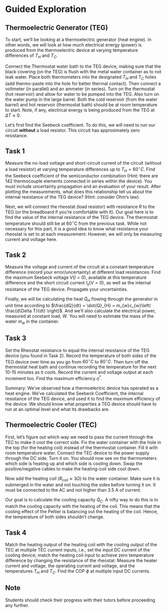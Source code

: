 # Guided Exploration

## Thermoelectric Generator (TEG)

To start, we'll be looking at a thermoelectric generator (heat engine). In other words, we will look at how much electrical energy (power) is produced from the thermoelectric device at varying temperature differences of $T_{H}$ and $T_{C}$.

Connect the Thermostat water bath to the TEG device, making sure that the black covering (on the TEG) is flush with the metal water container as to not leak water. Place both thermometers into the designated $T_{H}$ and $T_{C}$ holes (add thermo-paste into the hole for better thermal contact). Then connect a voltmeter (in parallel) and an ammeter (in series). Turn on the thermostat (hot reservoir) and allow for water to be pumped into the TEG. Also turn on the water pump in the large barrel. Both the cold reservoir (from the water barrel) and hot reservoir (thermostat bath) should be at room temperature to start. Note, if any, electrical energy is being produced from the TEG at $\Delta T \approx 0$.

Let's first find the Seebeck coefficient. To do this, we will need to run our circuit **without** a load resistor. This circuit has approximately zero resistance.

::: {.callout-note icon="false"}
## Task 1
Measure the no-load voltage and short-circuit current of the circuit (without a load resistor) at varying temperature differences up to $T_{H} = 60{^\circ}C$. Find the Seebeck coefficient of the semiconductor combination (Hint: there are 142 thermocouple elements connected in series within the device). You must include uncertainty propagation and an evaluation of your result. After plotting the measurements, what does this relationship tell us about the internal resistance of the TEG device? (Hint: consider Ohm's law).
:::

Next, we will connect the rheostat (load resistor) with resistance $R$ to the TEG (or the breadboard if you're comfortable with it). Our goal here is to find the value of the internal resistance of the TEG device. The thermostat temperature should still be at $60{^\circ}$C from the previous task. While not necessary for this part, it is a good idea to know what resistance your rheostat is set to at each measurement. However, we will only be measuring current and voltage here.

::: {.callout-note icon="false"}
## Task 2
Measure the voltage and current of the circuit at a constant temperature difference (record your error/uncertainty) at different load resistances. Find the maximum Seebeck voltage $V(I = 0)$, available at this temperature difference and the short circuit current $I_{s}(V = 0)$, as well as the internal resistance of the TEG device. Propagate your uncertainties.
:::

Finally, we will be calculating the heat $\dot{Q}_{H}$ flowing through the generator in unit time according to $\frac{dQ}{dt} = \dot{Q}_{H} = m_{w}c_{w}\left( \frac{d\Delta T}{dt} \right)$. And we'll also calculate the electrical power, measured at constant load, $W$. You will need to estimate the mass of the water $m_{w}$ in the container.

::: {.callout-note icon="false"}
## Task 3
Set the Rheostat resistance to equal the internal resistance of the TEG device (you found in Task 2). Record the temperature of both sides of the TEG device over time as you go from $60{^\circ}C$ to $80{^\circ}C$. Then turn off the thermostat heat bath and continue recording the temperature for the next 10-15 minutes as it cools. Record the current and voltage output at each increment too. Find the maximum efficiency $\eta^{*}$.
:::

Summary: We've observed how a thermoelectric device has operated as a heat engine. We've calculated the Seebeck Coefficient, the internal resistance of the TEG device, and used it to find the maximum efficiency of the device. We should know what properties a TEG device should have to run at an optimal level and what its drawbacks are.

## Thermoelectric Cooler (TEC)

First, let's figure out which way we need to pass the current through the TEC to make it cool the correct side. Fix the water container with the hole in the top (for the heating coil) instead of the thermostat container. Fill it with room temperature water. Connect the TEC device to the power supply through the DC side. Turn it on. You should now see on the thermometers which side is heating up and which side is cooling down. Swap the positive/negative cables to make the heating-coil side cool down.

Now add the heating coil ($R_{coil} \approx 3\Omega$) to the water container. Make sure it is submerged in the water and not touching the sides before turning it on. It must be connected to the AC and not higher than 3.5 A of current.

Our goal is to calculate the cooling capacity $\dot{Q}_{C}$. A nifty way to do this is to match the cooling capacity with the heating of the coil. This means that the cooling effect of the Peltier is balancing out the heating of the coil. Hence, the temperature of both sides shouldn't change.

::: {.callout-note icon="false"}
## Task 4
Match the heating output of the heating coil with the cooling output of the TEC at multiple TEC current inputs, i.e., set the input DC current of the cooling device; match the heating coil input to achieve zero temperature difference by changing the resistance of the rheostat. Measure the heater current and voltage, the operating current and voltage, and the temperatures $T_{H}$ and $T_{C}$. Find the COP $\phi$ at multiple input DC currents.
:::

::: {.callout-warning}
## Note
Students should check their progress with their tutors before proceeding any further.
:::